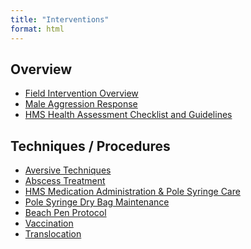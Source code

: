 ```yaml
---
title: "Interventions"
format: html
---
```


## Overview
-   [Field Intervention Overview](https://docs.google.com/document/d/1g7DXekKBJezB-zmRdBpaXOxBThcrQLBDRKF44DE8Nr8/edit?usp=sharing){.external target="_blank"}
-   [Male Aggression Response](https://docs.google.com/document/d/1jRvSsQWbKcTLjTB43XTVWm1r3SbJepVBgHjxEv3BX-4/edit?usp=sharing){.external target="_blank"}
-   [HMS Health Assessment Checklist and Guidelines](https://docs.google.com/document/d/1Ixgl0ZNlUxrrGZHaE0fXodlimX9nrKNI7vKlq1pUMNk/edit?usp=sharing){.external target="_blank"}

## Techniques / Procedures
-   [Aversive Techniques](https://docs.google.com/document/d/1MopSnydqwe-x1pFJSWPl0DsTt19KkKMTJTfDJnJS9Do/edit?usp=sharing){.external target="_blank"}
-   [Abscess Treatment](https://docs.google.com/document/d/1FZG0bqiH1Xi8VWm33Y4vRtFTHZljAsKECF4On0Yd4bM/edit?usp=sharing){.external target="_blank"}
-   [HMS Medication Administration & Pole Syringe Care](https://docs.google.com/document/d/13SYGZ7xoNmky-nTL1yyILWU0t7byYcATRzdctKJ7Clw/edit?usp=sharing){.external target="_blank"}
-   [Pole Syringe Dry Bag Maintenance](https://docs.google.com/document/d/1IqIBGHZvVjm0Tju34nsSDhVVMqpbSvn4ZGuXtjXUMjk/edit?usp=sharing){.external target="_blank"}
-   [Beach Pen Protocol](https://docs.google.com/document/d/17NMUOxfDp8Xrpch1ivRoxb3-FSkNQzHliBP92l1Exxo/edit?usp=sharing){.external target="_blank"}
-   [Vaccination](https://docs.google.com/document/d/1hbyRV7Dv33kEur0lGuldyXkG7ddI67jdkAOWhPmuYws/edit?usp=sharing){.external target="_blank"}
-   [Translocation](https://docs.google.com/document/d/1Gze8eUR0YJrk-PQlnVU5Caw7gRCtOI_P_RYZ9f7sWig/edit?usp=sharing){.external target="_blank"}